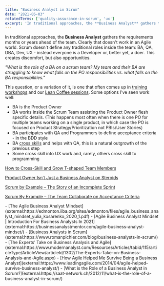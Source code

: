 ```yaml
---
title: "Business Analyst in Scrum"
date: "2021-05-03"
relatedTerms: ['quality-assurance-in-scrum', 'ux']
excerpt: 'In traditional approaches, the **Business Analyst** gathers the requirements months or'
---
```


In traditional approaches, the **Business Analyst** gathers the requirements months or years ahead of the team. Clearly that doesn't work in an Agile world. Scrum doesn't define any traditional roles inside the team: BA, QA, DBA, Dev, UX - instead everyone is a Developer or, better yet, a doer. This creates discomfort, but also opportunities.

_"What is the role of a BA on a scrum team? My team and their BA are struggling to know what falls on the PO responsibilities vs. what falls on the BA responsibilities."_

This question, or a variation of it, is one that often comes up in [training workshops](/certified-scrum-agile-training) and our [Lean Coffee sessions](/lean-coffee). Some options I've seen work well:

- BA is the Product Owner
- BA works inside the Scrum Team assisting the Product Owner flesh specific details. (This happens most often when there is one PO for multiple teams working on a single product, in which case the PO is focused on Product Strategy/Prioritization not PBIs/User Stories)
- BA participates with QA and Programmers to define acceptance criteria - in the BDD style
- BA [cross skills](/blog/how-to-cross-skill-and-grow-t-shaped-team-members) and helps with QA, this is a natural outgrowth of the previous step
- Some cross skill into UX work and, rarely, others cross skill to programming

[How to Cross-Skill and Grow T-shaped Team Members](/blog/how-to-cross-skill-and-grow-t-shaped-team-members)

[Product Owner Isn’t Just a Business Analyst on Steroids](/blog/product-owner-isn-business-analyst-steroids)

[Scrum by Example – The Story of an Incomplete Sprint](/blog/scrum-by-example-the-story-of-an-incomplete-sprint)

[Scrum By Example – The Team Collaborate on Acceptance Criteria](/blog/scrummaster-tales-team-collaborate-acceptance-criteria)

<HighlightBox heading="Resource Links" variant="resourceLinks">
- [The Agile Business Analyst Mindset](external:https://edmonton.iiba.org/sites/edmonton/files/agile_business_analyst_mindset_yulia_kosarenko_2020_1.pdf)
- [Agile Business Analyst Mindset | Introduction For Business Analysts In 2021](external:https://businessanalystmentor.com/agile-business-analyst-mindset/)
- [Business Analysts in Scrum](external:https://www.romanpichler.com/blog/business-analysts-in-scrum/)
- [The Experts’ Take on Business Analysis and Agile](external:https://www.modernanalyst.com/Resources/Articles/tabid/115/articleType/ArticleView/articleId/1302/The-Experts-Take-on-Business-Analysis-and-Agile.aspx)
- [How Agile Helped Me Survive Being a Business Analyst](external:https://www.leadingagile.com/2014/04/agile-helped-survive-business-analyst/)
- [What is the Role of a Business Analyst in Scrum?](external:https://saat-network.ch/2012/11/what-is-the-role-of-a-business-analyst-in-scrum/)
</HighlightBox>
